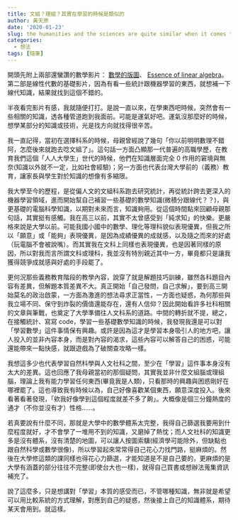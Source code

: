 ```yaml
---
title: 文組？理組？其實在學習的時候是類似的
author: 黃天原
date: '2020-01-23'
slug: the humanities and the sciences are quite similar when it comes to learning
categories:
  - 想法
tags: [隨筆]
---
```

開頭先附上兩部還蠻讚的數學影片： [數學的版圖](https://youtu.be/OmJ-4B-mS-Y)、 [Essence of linear algebra](https://www.youtube.com/playlist?list=PLZHQObOWTQDPD3MizzM2xVFitgF8hE_ab)。第二部是線性代數的基礎影片，因為有看一些統計跟機器學習的東西，就想補一下線代知識，結果就找到這個不錯的。  

半夜看完影片有感，我就隨便打打。是說一直以來，在學東西吧時候，突然會有一些相關的知識，透各種管道跑到我面前。可能是運氣好吧。運氣沒那麼好的時候，想學某部分的知識或技術，光是找方向就找得很辛苦。

我一直記得，當初在選擇科系的時候，母親曾經說了幾句「你以前明明數理不錯阿，怎麼後來就跑去唸文組了」。這句話一方面凸顯那一代普遍的高職學歷，在教育我們這個「人人大學生」世代的時候，他們在知識層面完全 0 作用的窘境與無奈(知識以外就不一定，比如社會經驗)；另一方面也代表台灣大學前的（義務）教育，讓家長與學生對於知識的想像有多縮限。  

我大學至今的歷程，是從偏人文的文組科系跑去研究統計，再從統計跨去更深入的機器學習領域，進而開始幫自己補習一些基礎的數學知識(微積分跟線代？？)，與更基礎的電腦科學知識，以期對未來而言，知識夠用。從這個時間點來回顧母親那句話，其實挺有感觸。我在高三以前，其實不太曾感受到「純求知」的快樂。更嚴格來說是大學以前。可能我國小國中的數學、理化等理科貌似表現優異，但我之所以「願意」或「能夠」表現優異，是因為成績優異的成就感，以及隨之而來的好處（玩電腦不會被說嘴）。而其實我在文科上同樣也表現優異，也是因著同樣的原因，所以對我而言所謂文科或理科，我並沒有特別親近其中一方，畢竟都只是讓我獲得競爭成就感與好處的手段罷了。  

更何況那些義務教育階段的教學內容，說穿了就是解題技巧訓練，雖然各科題目內容有差異，但解題本質差異不大。真正開始「自己發問，自己求解」，要到高三開始莫名的政治啟蒙，一方面為激進的想法尋求正當性，一方面也疑惑，為何那些與我立場不同、保守到炸裂的價值還能存在，還有人信仰？因此開始看許多社科相關的文章與筆戰，也奠定了大學準備往人文科系的道路。中間的轉折就不提，總之，在接觸統計、寫寫 code，學習一些基礎數學知識的時候，我發現我還是可以對「學習數學」這件事情保有興趣。或許是因為這才是學習本身吸引人的地方吧，讓人投入的並非內容本身，而是對內容的渴求，這些內容可以解答自己的困惑，可能還能帶來一點快感，就跟遊戲為了破關查攻略一樣。  

我想這多少也代表學習自然科學與人文社科之間，至少在「學習」這件事本身沒有太大的差異。這也回應了我母親當初的那個疑問，其實我並非什麼文組腦或理組腦，理論上我有能力學習任何東西(畢竟我是人類)，只看那時的興趣與困惑剛好在哪裡罷了。這也導致我有時候以為，自己好像喜歡某個東西，願意深度投入。後來看著看著發現，「欸我好像學到這個程度就差不多了齁」。大概像是個三分鐘熱度的通才（不你並沒有才）性格……。  

若真要說有什麼不同，那就是大學中的數學體系太完整，我得自己篩選我要用到什麼程度就好，才不會學了一堆用不到的知識，又磨掉了熱忱；而人文社科的知識更多是沒有體系，沒有清楚的地圖，可以讓人按圖索驥(經濟學可能除外，但缺點也跟自然科學或數學很像)，所以學習起來常常得自己花心力找門路，挺麻煩的。然後在大學修這類的課同樣也得花心力篩選，才能知道是不是自己要的，更麻煩的是大學有涵蓋的部分往往不完整(即使台大也一樣)，就得自己買書或想辦法蒐集資訊補充了。  

說了這麼多，只是想講對「學習」本質的感受而已，不管哪種知識，無非就是希望可以用比較系統的方式理解，對應到自己的疑惑，然後接上自己的知識體系，期待某天會用到。就這樣。
